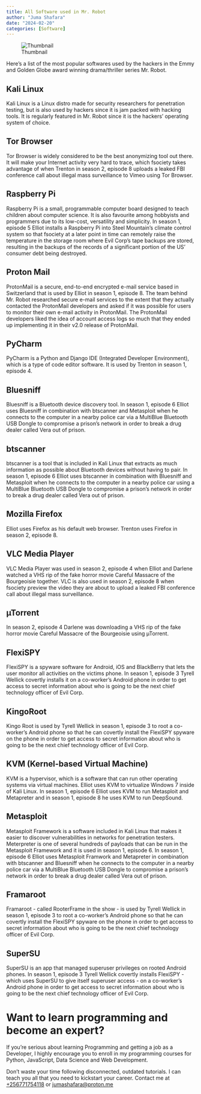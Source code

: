 ```yaml
---
title: All Software used in Mr. Robot
author: "Juma Shafara"
date: "2024-02-20"
categories: [Software]
---
```


![Thumbnail](thumbnail.jpg)

Here's a list of the most popular softwares used by the hackers in the Emmy and Golden Globe award winning drama/thriller series Mr. Robot.

## Kali Linux

Kali Linux is a Linux distro made for security researchers for penetration testing, but is also used by hackers since it is jam packed with hacking tools. It is regularly featured in Mr. Robot since it is the hackers' operating system of choice.

## Tor Browser

Tor Browser is widely considered to be the best anonymizing tool out there. It will make your Internet activity very hard to trace, which fsociety takes advantage of when Trenton in season 2, episode 8 uploads a leaked FBI conference call about illegal mass surveillance to Vimeo using Tor Browser.

## Raspberry Pi

Raspberry Pi is a small, programmable computer board designed to teach children about computer science. It is also favourite among hobbyists and programmers due to its low-cost, versatility and simplicity. In season 1, episode 5 Elliot installs a Raspberry Pi into Steel Mountain's climate control system so that fsociety at a later point in time can remotely raise the temperature in the storage room where Evil Corp's tape backups are stored, resulting in the backups of the records of a significant portion of the US' consumer debt being destroyed.

## Proton Mail

ProtonMail is a secure, end-to-end encrypted e-mail service based in Switzerland that is used by Elliot in season 1, episode 8.
The team behind Mr. Robot researched secure e-mail services to the extent that they actually contacted the ProtonMail developers and asked if it was possible for users to monitor their own e-mail activity in ProtonMail. The ProtonMail developers liked the idea of account access logs so much that they ended up implementing it in their v2.0 release of ProtonMail.

## PyCharm

PyCharm is a Python and Django IDE (Integrated Developer Environment), which is a type of code editor software. It is used by Trenton in season 1, episode 4.

## Bluesniff

Bluesniff is a Bluetooth device discovery tool. In season 1, episode 6 Elliot uses Bluesniff in combination with btscanner and Metasploit when he connects to the computer in a nearby police car via a MultiBlue Bluetooth USB Dongle to compromise a prison's network in order to break a drug dealer called Vera out of prison.

## btscanner

btscanner is a tool that is included in Kali Linux that extracts as much information as possible about Bluetooth devices without having to pair. In season 1, episode 6 Elliot uses btscanner in combination with Bluesniff and Metasploit when he connects to the computer in a nearby police car using a MultiBlue Bluetooth USB Dongle to compromise a prison's network in order to break a drug dealer called Vera out of prison.

## Mozilla Firefox

Elliot uses Firefox as his default web browser. Trenton uses Firefox in season 2, episode 8.

## VLC Media Player

VLC Media Player was used in season 2, episode 4 when Elliot and Darlene watched a VHS rip of the fake horror movie Careful Massacre of the Bourgeoisie together. VLC is also used in season 2, episode 8 when fsociety preview the video they are about to upload a leaked FBI conference call about illegal mass surveillance.

## µTorrent

In season 2, episode 4 Darlene was downloading a VHS rip of the fake horror movie Careful Massacre of the Bourgeoisie using µTorrent.

## FlexiSPY

FlexiSPY is a spyware software for Android, iOS and BlackBerry that lets the user monitor all activities on the victims phone. In season 1, episode 3 Tyrell Wellick covertly installs it on a co-worker's Android phone in order to get access to secret information about who is going to be the next chief technology officer of Evil Corp.

## KingoRoot

Kingo Root is used by Tyrell Wellick in season 1, episode 3 to root a co-worker's Android phone so that he can covertly install the FlexiSPY spyware on the phone in order to get access to secret information about who is going to be the next chief technology officer of Evil Corp.

## KVM (Kernel-based Virtual Machine)

KVM is a hypervisor, which is a software that can run other operating systems via virtual machines. Elliot uses KVM to virtualize Windows 7 inside of Kali Linux. In season 1, episode 6 Elliot uses KVM to run Metasploit and Metapreter and in season 1, episode 8 he uses KVM to run DeepSound.

## Metasploit

Metasploit Framework is a software included in Kali Linux that makes it easier to discover vulnerabilities in networks for penetration testers. Meterpreter is one of several hundreds of payloads that can be run in the Metasploit Framework and it is used in season 1, episode 6. In season 1, episode 6 Elliot uses Metasploit Framwork and Metapreter in combination with btscanner and Bluesniff when he connects to the computer in a nearby police car via a MultiBlue Bluetooth USB Dongle to compromise a prison's network in order to break a drug dealer called Vera out of prison.

## Framaroot

Framaroot - called RooterFrame in the show - is used by Tyrell Wellick in season 1, episode 3 to root a co-worker's Android phone so that he can covertly install the FlexiSPY spyware on the phone in order to get access to secret information about who is going to be the next chief technology officer of Evil Corp.

## SuperSU

SuperSU is an app that managed superuser privileges on rooted Android phones. In season 1, episode 3 Tyrell Wellick covertly installs FlexiSPY - which uses SuperSU to give itself superuser access - on a co-worker's Android phone in order to get access to secret information about who is going to be the next chief technology officer of Evil Corp.


# Want to learn programming and become an expert?

If you’re serious about learning Programming and getting a job as a Developer, I
highly encourage you to enroll in my programming courses for Python, JavaScript, Data Science and Web Development.  

Don’t waste your time following disconnected, outdated tutorials. I can teach you all that you need to kickstart your career. Contact me at <a href="tel:+256771754118">+256771754118</a> or <a href="mailto:jumashafara@proton.me">jumashafara@proton.me</a>
